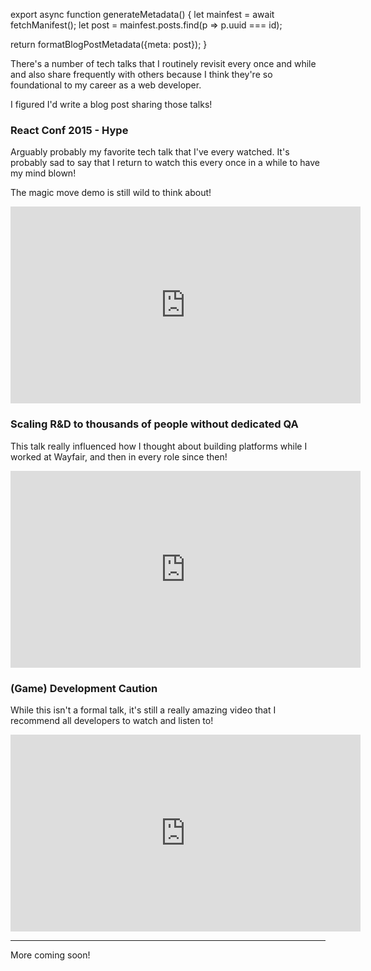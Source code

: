 

export async function generateMetadata() {
  let mainfest = await fetchManifest();
  let post = mainfest.posts.find(p => p.uuid === id);

  return formatBlogPostMetadata({meta: post});
}

<BlogPage id={id}>

There's a number of tech talks that I routinely revisit every once and while and also share frequently with others because I think they're so foundational to my career as a web developer. 

I figured I'd write a blog post sharing those talks!

### React Conf 2015 - Hype

Arguably probably my favorite tech talk that I've every watched. It's probably sad to say that I return to watch this every once in a while to have my mind blown!

The magic move demo is still wild to think about!

<iframe width="560" height="315" src="https://www.youtube.com/embed/z5e7kWSHWTg?si=ZCBLY3nogYHx-OJZ" title="YouTube video player" frameBorder="0" allow="accelerometer; autoplay; clipboard-write; encrypted-media; gyroscope; picture-in-picture; web-share" referrerPolicy="strict-origin-when-cross-origin" allowFullScreen></iframe>

### Scaling R&D to thousands of people without dedicated QA

This talk really influenced how I thought about building platforms while I worked at Wayfair, and then in every role since then!

<iframe width="560" height="315" src="https://www.youtube.com/embed/O3JpS_kvP0g?si=wCdxjr5UpaQTTGoh" title="YouTube video player" frameBorder="0" allow="accelerometer; autoplay; clipboard-write; encrypted-media; gyroscope; picture-in-picture; web-share" referrerPolicy="strict-origin-when-cross-origin" allowFullScreen></iframe>

### (Game) Development Caution

While this isn't a formal talk, it's still a really amazing video that I recommend all developers to watch and listen to!

<iframe width="560" height="315" src="https://www.youtube.com/embed/LMVQ30c7TcA?si=D6CJtar_sqdMUDij" title="YouTube video player" frameBorder="0" allow="accelerometer; autoplay; clipboard-write; encrypted-media; gyroscope; picture-in-picture; web-share" referrerPolicy="strict-origin-when-cross-origin" allowFullScreen></iframe>


---

More coming soon!

</BlogPage>
